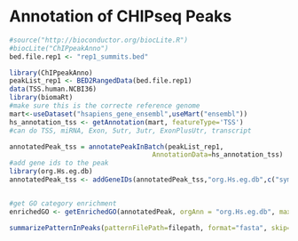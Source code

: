 Annotation of CHIPseq Peaks
============================

```r
#source("http://bioconductor.org/biocLite.R")
#biocLite("ChIPpeakAnno")
bed.file.rep1 <- "rep1_summits.bed"

library(ChIPpeakAnno)
peakList_rep1 <- BED2RangedData(bed.file.rep1)
data(TSS.human.NCBI36)
library(biomaRt)
#make sure this is the correcte reference genome
mart<-useDataset("hsapiens_gene_ensembl",useMart("ensembl"))
hs_annotation_tss <- getAnnotation(mart, featureType='TSS')
#can do TSS, miRNA, Exon, 5utr, 3utr, ExonPlusUtr, transcript

annotatedPeak_tss = annotatePeakInBatch(peakList_rep1, 
                                    AnnotationData=hs_annotation_tss)
#add gene ids to the peak
library(org.Hs.eg.db)
annotatedPeak_tss <- addGeneIDs(annotatedPeak_tss,"org.Hs.eg.db",c("symbol"))


#get GO category enrichment
enrichedGO <- getEnrichedGO(annotatedPeak, orgAnn = "org.Hs.eg.db", maxP =0.01, multiAdj = TRUE, minGOterm = 10, multiAdjMethod = "BH" )

summarizePatternInPeaks(patternFilePath=filepath, format="fasta", skip=0L, BSgenomeName=Ecoli, peaks=peaks)

```
